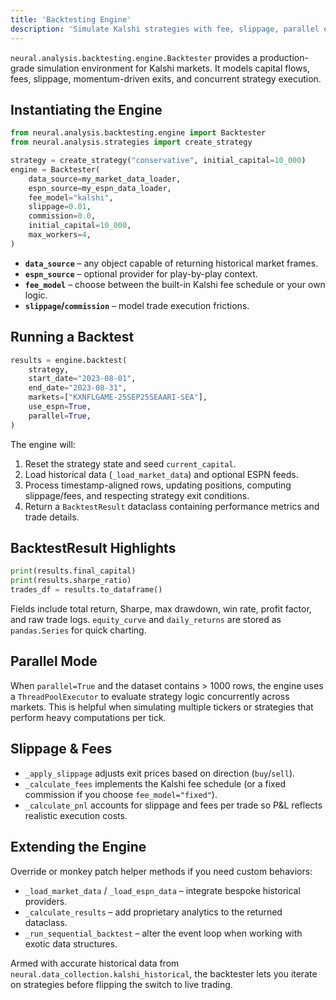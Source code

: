 ```yaml
---
title: 'Backtesting Engine'
description: 'Simulate Kalshi strategies with fee, slippage, parallel execution, and ESPN data integration.'
---
```


`neural.analysis.backtesting.engine.Backtester` provides a production-grade simulation environment for Kalshi markets. It models capital flows, fees, slippage, momentum-driven exits, and concurrent strategy execution.

## Instantiating the Engine

```python
from neural.analysis.backtesting.engine import Backtester
from neural.analysis.strategies import create_strategy

strategy = create_strategy("conservative", initial_capital=10_000)
engine = Backtester(
    data_source=my_market_data_loader,
    espn_source=my_espn_data_loader,
    fee_model="kalshi",
    slippage=0.01,
    commission=0.0,
    initial_capital=10_000,
    max_workers=4,
)
```

- **`data_source`** – any object capable of returning historical market frames.
- **`espn_source`** – optional provider for play-by-play context.
- **`fee_model`** – choose between the built-in Kalshi fee schedule or your own logic.
- **`slippage`/`commission`** – model trade execution frictions.

## Running a Backtest

```python
results = engine.backtest(
    strategy,
    start_date="2023-08-01",
    end_date="2023-08-31",
    markets=["KXNFLGAME-25SEP25SEAARI-SEA"],
    use_espn=True,
    parallel=True,
)
```

The engine will:

1. Reset the strategy state and seed `current_capital`.
2. Load historical data (`_load_market_data`) and optional ESPN feeds.
3. Process timestamp-aligned rows, updating positions, computing slippage/fees, and respecting strategy exit conditions.
4. Return a `BacktestResult` dataclass containing performance metrics and trade details.

## BacktestResult Highlights

```python
print(results.final_capital)
print(results.sharpe_ratio)
trades_df = results.to_dataframe()
```

Fields include total return, Sharpe, max drawdown, win rate, profit factor, and raw trade logs. `equity_curve` and `daily_returns` are stored as `pandas.Series` for quick charting.

## Parallel Mode

When `parallel=True` and the dataset contains > 1000 rows, the engine uses a `ThreadPoolExecutor` to evaluate strategy logic concurrently across markets. This is helpful when simulating multiple tickers or strategies that perform heavy computations per tick.

## Slippage & Fees

- `_apply_slippage` adjusts exit prices based on direction (`buy`/`sell`).
- `_calculate_fees` implements the Kalshi fee schedule (or a fixed commission if you choose `fee_model="fixed"`).
- `_calculate_pnl` accounts for slippage and fees per trade so P&L reflects realistic execution costs.

## Extending the Engine

Override or monkey patch helper methods if you need custom behaviors:

- `_load_market_data` / `_load_espn_data` – integrate bespoke historical providers.
- `_calculate_results` – add proprietary analytics to the returned dataclass.
- `_run_sequential_backtest` – alter the event loop when working with exotic data structures.

Armed with accurate historical data from `neural.data_collection.kalshi_historical`, the backtester lets you iterate on strategies before flipping the switch to live trading.
